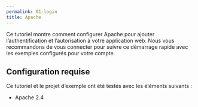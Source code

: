 ```yaml
---
permalink: 01-login
title: Apache
---
```


Ce tutoriel montre comment configurer Apache pour ajouter l’authentification et l’autorisation à votre application web. Nous vous recommandons de vous connecter pour suivre ce démarrage rapide avec les exemples configurés pour votre compte.

## Configuration requise

Ce tutoriel et le projet d’exemple ont été testés avec les éléments suivants :

* Apache 2.4